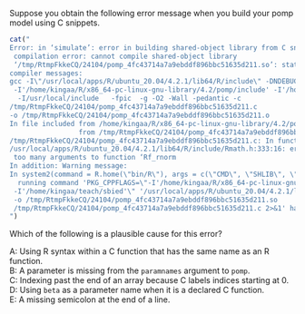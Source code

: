 
Suppose you obtain the following error message when you build your pomp model using C snippets.
```r
cat("
Error: in ‘simulate’: error in building shared-object library from C snippets: in ‘Cbuilder’:
 compilation error: cannot compile shared-object library
 ‘/tmp/RtmpFkkeCQ/24104/pomp_4fc43714a7a9ebddf896bbc51635d211.so’: status = 1
compiler messages:
gcc -I\"/usr/local/apps/R/ubuntu_20.04/4.2.1/lib64/R/include\" -DNDEBUG
 -I'/home/kingaa/R/x86_64-pc-linux-gnu-library/4.2/pomp/include' -I'/home/kingaa/teach/sbied'
  -I/usr/local/include   -fpic  -g -O2 -Wall -pedantic -c 
/tmp/RtmpFkkeCQ/24104/pomp_4fc43714a7a9ebddf896bbc51635d211.c 
-o /tmp/RtmpFkkeCQ/24104/pomp_4fc43714a7a9ebddf896bbc51635d211.o
In file included from /home/kingaa/R/x86_64-pc-linux-gnu-library/4.2/pomp/include/pomp.h:9,
                 from /tmp/RtmpFkkeCQ/24104/pomp_4fc43714a7a9ebddf896bbc51635d211.c:5:
/tmp/RtmpFkkeCQ/24104/pomp_4fc43714a7a9ebddf896bbc51635d211.c: In function ‘__pomp_rmeasure’:
/usr/local/apps/R/ubuntu_20.04/4.2.1/lib64/R/include/Rmath.h:333:16: error:
 too many arguments to function ‘Rf_rnorm
In addition: Warning message:
In system2(command = R.home(\"bin/R\"), args = c(\"CMD\", \"SHLIB\", \"-c\",  :
  running command 'PKG_CPPFLAGS=\"-I'/home/kingaa/R/x86_64-pc-linux-gnu-library/4.2/pomp/include'
 -I'/home/kingaa/teach/sbied'\" '/usr/local/apps/R/ubuntu_20.04/4.2.1/lib64/R/bin/R' CMD SHLIB -c
 -o /tmp/RtmpFkkeCQ/24104/pomp_4fc43714a7a9ebddf896bbc51635d211.so
 /tmp/RtmpFkkeCQ/24104/pomp_4fc43714a7a9ebddf896bbc51635d211.c 2>&1' had status 1
")
```
Which of the following is a plausible cause for this error?

A: Using R syntax within a C function that has the same name as an R function.\
B: A parameter is missing from the `paramnames` argument to `pomp`.\
C: Indexing past the end of an array because C labels indices starting at 0.\
D: Using `beta` as a parameter name when it is a declared C function.\
E: A missing semicolon at the end of a line.

<!--
This question was written for the [SBIED short course](https://kingaa.github.io/sbied/)
-->

